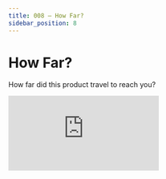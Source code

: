 ```yaml
---
title: 008 — How Far?
sidebar_position: 8
---
```


```{=mdx}
import Embed from '/src/components/Embed'
```

# How Far?

How far did this product travel to reach you?

<Embed src="https://www.figma.com/embed?embed_host=share&url=https%3A%2F%2Fwww.figma.com%2Ffile%2FY1PlFrLRvyu7lI2KvAILe4%2FHow-Far%253F%3Fnode-id%3D0%253A1%26t%3Dn2uEPPaN4pknSaVh-1" text="Loading 'How Far?'..." />
